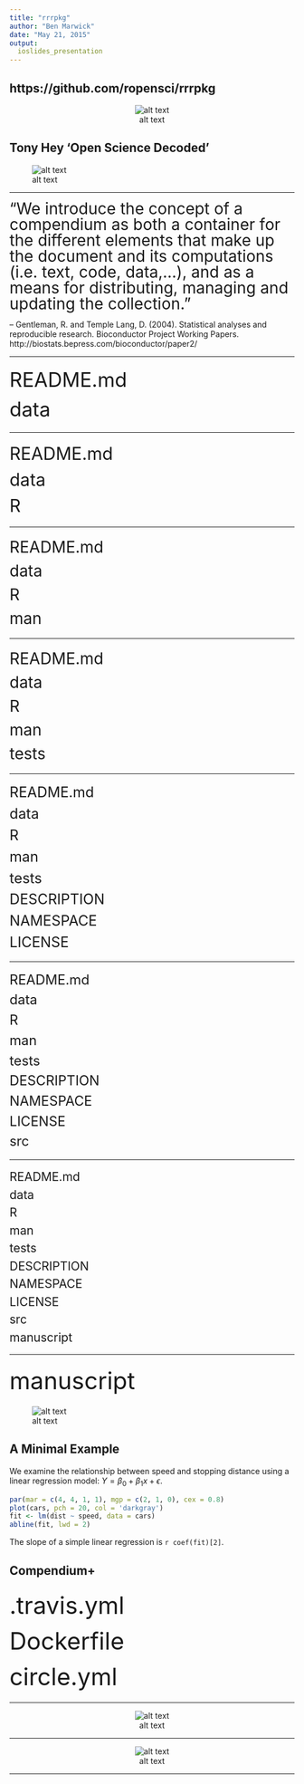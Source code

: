 ```yaml
---
title: "rrrpkg"
author: "Ben Marwick"
date: "May 21, 2015"
output: 
  ioslides_presentation
---
```

<HEAD><link rel="stylesheet" href="font-awesome-4.3.0/css/font-awesome.min.css"></HEAD>

## <i class="fa fa-link fa-1.5x"></i> https://github.com/ropensci/rrrpkg
<center>
![alt text](figures/ropensci_main.png)
</center>


## Tony Hey 'Open Science Decoded'

![alt text](figures/hey.png)


---

<div><span style="font-size:2em; line-height:1em">
"We introduce the concept of a compendium as both a container for the different elements that make up the document and its computations (i.e. text, code, data,...), and as a means for distributing, managing and updating the collection." 
</div></span>
-- Gentleman, R. and Temple Lang, D. (2004). Statistical analyses and reproducible research. Bioconductor Project Working Papers.  http://biostats.bepress.com/bioconductor/paper2/

---

<div><span style="font-size:2.5em; line-height:1.5em">
<i class="fa fa-file-text-o fa-1.5x"></i> README.md    
<i class="fa fa-folder-open fa-1.5x"></i> data
</div></span>

---

<div><span style="font-size:2.2em; line-height:1.5em">
<i class="fa fa-file-text-o fa-1.5x"></i> README.md    
<i class="fa fa-folder-open fa-1.5x"></i> data  
<i class="fa fa-folder-open fa-1.5x"></i> R
</div></span>

---

<div><span style="font-size:2em; line-height:1.5em">
<i class="fa fa-file-text-o fa-1.5x"></i> README.md    
<i class="fa fa-folder-open fa-1.5x"></i> data  
<i class="fa fa-folder-open fa-1.5x"></i> R  
<i class="fa fa-folder-open fa-1.5x"></i> man
</div></span>

---

<div><span style="font-size:2em; line-height:1.5em">
<i class="fa fa-file-text-o fa-1.5x"></i> README.md    
<i class="fa fa-folder-open fa-1.5x"></i> data  
<i class="fa fa-folder-open fa-1.5x"></i> R  
<i class="fa fa-folder-open fa-1.5x"></i> man  
<i class="fa fa-folder-open fa-1.5x"></i> tests
</div></span>

---

<div><span style="font-size:1.8em; line-height:1.5em">
<i class="fa fa-file-text-o fa-1.5x"></i> README.md    
<i class="fa fa-folder-open fa-1.5x"></i> data  
<i class="fa fa-folder-open fa-1.5x"></i> R  
<i class="fa fa-folder-open fa-1.5x"></i> man  
<i class="fa fa-folder-open fa-1.5x"></i> tests  
<i class="fa fa-file-code-o fa-1.5x"></i> DESCRIPTION  
<i class="fa fa-file-code-o fa-1.5x"></i> NAMESPACE  
<i class="fa fa-file-text-o fa-1.5x"></i> LICENSE
</div></span>

---

<div><span style="font-size:1.7em; line-height:1.5em">
<i class="fa fa-file-text-o fa-1.5x"></i> README.md    
<i class="fa fa-folder-open fa-1.5x"></i> data  
<i class="fa fa-folder-open fa-1.5x"></i> R  
<i class="fa fa-folder-open fa-1.5x"></i> man  
<i class="fa fa-folder-open fa-1.5x"></i> tests  
<i class="fa fa-file-code-o fa-1.5x"></i> DESCRIPTION  
<i class="fa fa-file-code-o fa-1.5x"></i> NAMESPACE   
<i class="fa fa-file-text-o fa-1.5x"></i> LICENSE  
<i class="fa fa-folder-open fa-1.5x"></i> src     
</div></span>

---

<div><span style="font-size:1.5em; line-height:1.5em">
<i class="fa fa-file-text-o fa-1.5x"></i> README.md    
<i class="fa fa-folder-open fa-1.5x"></i> data  
<i class="fa fa-folder-open fa-1.5x"></i> R  
<i class="fa fa-folder-open fa-1.5x"></i> man  
<i class="fa fa-folder-open fa-1.5x"></i> tests  
<i class="fa fa-file-code-o fa-1.5x"></i> DESCRIPTION  
<i class="fa fa-file-code-o fa-1.5x"></i> NAMESPACE   
<i class="fa fa-file-text-o fa-1.5x"></i> LICENSE  
<i class="fa fa-folder-open fa-1.5x"></i> src   
<i class="fa fa-folder-open-o fa-1.5x"></i> manuscript 
</div></span>

---

<div><span style="font-size:3em; line-height:1.5em">
<i class="fa fa-folder-open-o fa-2x"></i> manuscript 
</div></span>

![alt text](figures/rmd.png)


## A Minimal Example

We examine the relationship between speed and stopping
distance using a linear regression model:
$Y = \beta_0 + \beta_1 x + \epsilon$.

```r
par(mar = c(4, 4, 1, 1), mgp = c(2, 1, 0), cex = 0.8)
plot(cars, pch = 20, col = 'darkgray')
fit <- lm(dist ~ speed, data = cars)
abline(fit, lwd = 2)
```
The slope of a simple linear regression is `r coef(fit)[2]`.


## Compendium+

<div><span style="font-size:3em; line-height:1.5em">
<i class="fa fa-file-code-o fa-1.7x"></i> .travis.yml    
<i class="fa fa-file-code-o fa-1.7x"></i> Dockerfile     
<i class="fa fa-file-code-o fa-1.7x"></i> circle.yml     
 
</div></span>


---

<center>
![alt text](figures/travis.png)
<center>


---

<center>
![alt text](figures/reprobadge.png)
<center>

---





